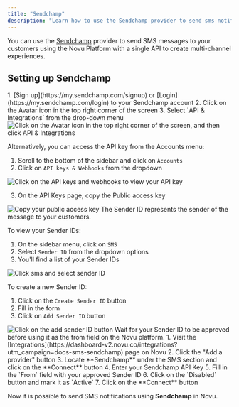 ```yaml
---
title: "Sendchamp"
description: "Learn how to use the Sendchamp provider to send sms notifications using Novu"
---
```



You can use the [Sendchamp](https://www.sendchamp.com/) provider to send SMS messages to your customers using the Novu Platform with a single API to create multi-channel experiences.

## Setting up Sendchamp

<Steps>
<Step title="Get your API Key">
1. [Sign up](https://my.sendchamp.com/signup) or [Login](https://my.sendchamp.com/login) to your Sendchamp account
2. Click on the Avatar icon in the top right corner of the screen
3. Select `API & Integrations` from the drop-down menu

<img alt="Click on the Avatar icon in the top right corner of the screen, and then click API & Integrations" src="/images/channels-and-providers/sms/sendchamp/image-67.png" />

Alternatively, you can access the API key from the Accounts menu:

1. Scroll to the bottom of the sidebar and click on `Accounts`
2. Click on `API keys & Webhooks` from the dropdown

<img alt="Click on the API keys and webhooks to view your API key" src="/images/channels-and-providers/sms/sendchamp/image-68.png" />

3. On the API Keys page, copy the Public access key

<img alt="Copy your public access key" src="/images/channels-and-providers/sms/sendchamp/image-69.png" />
</Step>

<Step title="Set up your Sender ID">
The Sender ID represents the sender of the message to your customers.

To view your Sender IDs:

1. On the sidebar menu, click on `SMS`
2. Select `Sender ID` from the dropdown options
3. You'll find a list of your Sender IDs

<img alt="Click sms and select sender ID" src="/images/channels-and-providers/sms/sendchamp/image-70.png" />

To create a new Sender ID:

1. Click on the `Create Sender ID` button
2. Fill in the form
3. Click on `Add Sender ID` button

<img alt="Click on the add sender ID button" src="/images/channels-and-providers/sms/sendchamp/image-71.png" />

<Callout type="info">
Wait for your Sender ID to be approved before using it as the from field on the Novu platform.
</Callout>
</Step>

<Step title="Connect Sendchamp to Novu">
1. Visit the [Integrations](https://dashboard-v2.novu.co/integrations?utm_campaign=docs-sms-sendchamp) page on Novu
2. Click the "Add a provider" button
3. Locate **Sendchamp** under the SMS section and click on the **Connect** button
4. Enter your Sendchamp API Key
5. Fill in the `From` field with your approved Sender ID
6. Click on the `Disabled` button and mark it as `Active`
7. Click on the **Connect** button
</Step>
</Steps>

Now it is possible to send SMS notifications using **Sendchamp** in Novu.
